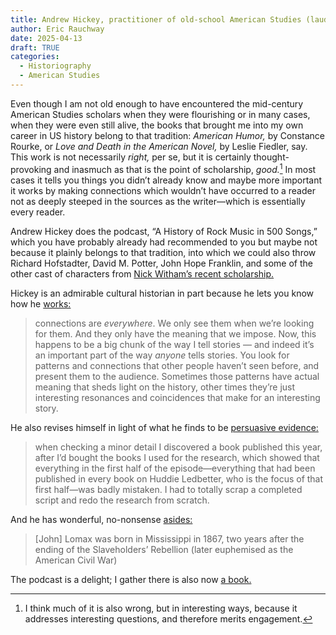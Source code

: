 ```yaml
---
title: Andrew Hickey, practitioner of old-school American Studies (laudatory)
author: Eric Rauchway
date: 2025-04-13
draft: TRUE
categories: 
  - Historiography
  - American Studies
---
```


Even though I am not old enough to have encountered the mid-century American Studies scholars when they were flourishing or in many cases, when they were even still alive, the books that brought me into my own career in US history belong to that tradition: *American Humor,* by Constance Rourke, or *Love and Death in the American Novel,* by Leslie Fiedler, say. This work is not necessarily *right,*  per se, but it is certainly thought-provoking and inasmuch as that is the point of scholarship, *good.*[^1] In most cases it tells you things you didn't already know and maybe more important it works by making connections which wouldn't have occurred to a reader not as deeply steeped in the sources as the writer---which is essentially every reader.

Andrew Hickey does the podcast, "A History of Rock Music in 500 Songs," which you have probably already had recommended to you but maybe not because it plainly belongs to that tradition, into which we could also throw Richard Hofstadter, David M. Potter, John Hope Franklin, and some of the other cast of characters from [Nick Witham's recent scholarship.](https://press.uchicago.edu/ucp/books/book/chicago/P/bo196664682.html) 

Hickey is an admirable cultural historian in part because he lets you know how he [works:](https://500songs.com/podcast/song-177-never-learn-not-to-love-by-the-beach-boys-part-one/#more-2348)

>connections are *everywhere*. We only see them when we’re looking for them. And they only have the meaning that we impose. Now, this happens to be a big chunk of the way I tell stories — and indeed it’s an important part of the way *anyone* tells stories. You look for patterns and connections that other people haven’t seen before, and present them to the audience. Sometimes those patterns have actual meaning that sheds light on the history, other times they’re just interesting resonances and coincidences that make for an interesting story.

He also revises himself in light of what he finds to be [persuasive evidence:](https://500songs.com/2024/12/10/next-episode-coming-soon/)

>when checking a minor detail I discovered a book published this year, after I’d bought the books I used for the research, which showed that everything in the first half of the episode---everything that had been published in every book on Huddie Ledbetter, who is the focus of that first half---was badly mistaken. I had to totally scrap a completed script and redo the research from scratch. 

And he has wonderful, no-nonsense [asides:](https://500songs.com/podcast/song-177-never-learn-not-to-love-by-the-beach-boys-part-3-mister-can-you-give-me-some-direction/#more-2421)

>[John] Lomax was born in Mississippi in 1867, two years after the ending of the Slaveholders’ Rebellion (later euphemised as the American Civil War)

The podcast is a delight; I gather there is also now [a book.](https://books2read.com/u/mVrzYM) 

[^1]: I think much of it is also wrong, but in interesting ways, because it addresses interesting questions, and therefore merits engagement.
